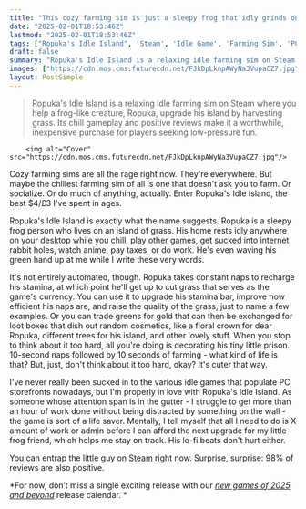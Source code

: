 ```yaml
---
title: "This cozy farming sim is just a sleepy frog that idly grinds on your desktop all day - and it's the best $4 I've spent in ages"
date: "2025-02-01T18:53:46Z"
lastmod: "2025-02-01T18:53:46Z"
tags: ["Ropuka's Idle Island", 'Steam', 'Idle Game', 'Farming Sim', 'PC']
draft: false
summary: "Ropuka's Idle Island is a relaxing idle farming sim on Steam where you help a frog-like creature, Ropuka, upgrade his island by harvesting grass.  Its chill gameplay and positive reviews make it a worthwhile, inexpensive purchase for players seeking low-pressure fun."
images: ["https://cdn.mos.cms.futurecdn.net/FJkDpLknpAWyNa3VupaCZ7.jpg"]
layout: PostSimple
---
```

> Ropuka's Idle Island is a relaxing idle farming sim on Steam where you help a frog-like creature, Ropuka, upgrade his island by harvesting grass.  Its chill gameplay and positive reviews make it a worthwhile, inexpensive purchase for players seeking low-pressure fun.


        <img alt="Cover" src="https://cdn.mos.cms.futurecdn.net/FJkDpLknpAWyNa3VupaCZ7.jpg"/>
        
Cozy farming sims are all the rage right now. They're everywhere. But maybe the chillest farming sim of all is one that doesn't ask you to farm. Or socialize. Or do much of anything, actually. Enter Ropuka's Idle Island, the best $4/£3 I've spent in ages. 

Ropuka's Idle Island is exactly what the name suggests. Ropuka is a sleepy frog person who lives on an island of grass. His home rests idly anywhere on your desktop while you chill, play other games, get sucked into internet rabbit holes, watch anime, pay taxes, or do work. He's even waving his green hand up at me while I write these very words.

It's not entirely automated, though. Ropuka takes constant naps to recharge his stamina, at which point he'll get up to cut grass that serves as the game's currency. You can use it to upgrade his stamina bar, improve how efficient his naps are, and raise the quality of the grass, just to name a few examples. Or you can trade greens for gold that can then be exchanged for loot boxes that dish out random cosmetics, like a floral crown for dear Ropuka, different trees for his island, and other lovely stuff. When you stop to think about it too hard, all you're doing is decorating his tiny little prison. 10-second naps followed by 10 seconds of farming - what kind of life is that? But, just, don't think about it too hard, okay? It's cuter that way.

I've never really been sucked in to the various idle games that populate PC storefronts nowadays, but I'm properly in love with Ropuka's Idle Island. As someone whose attention span is in the gutter - I struggle to get more than an hour of work done without being distracted by something on the wall - the game is sort of a life saver. Mentally, I tell myself that all I need to do is X amount of work or admin before I can afford the next upgrade for my little frog friend, which helps me stay on track. His lo-fi beats don't hurt either. 

You can entrap the little guy on [Steam ](https://store.steampowered.com/app/3416070/Ropukas_Idle_Island/)right now. Surprise, surprise: 98% of reviews are also positive.

*For now, don’t miss a single exciting release with our *[<em>new games of 2025 and beyond</em>](https://www.gamesradar.com/video-game-release-dates/)* release calendar. * 
        